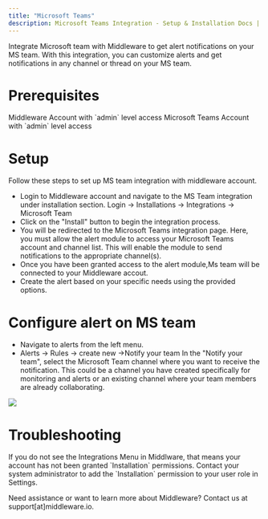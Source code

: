 ```yaml
---
title: "Microsoft Teams"
description: Microsoft Teams Integration - Setup & Installation Docs | Middleware
---
```


Integrate Microsoft team with Middleware to get alert notifications on your MS team. With this integration, you can customize alerts and get notifications in any channel or thread on your MS team.

# Prerequisites

<Steps>

  <Step title="Middleware Account">
    Middleware Account with `admin` level access
  </Step>

  <Step title="Microsoft Teams Account">
    Microsoft Teams Account with `admin` level access
  </Step>

</Steps>


# Setup

Follow these steps to set up MS team integration with middleware account.
-   Login to Middleware account and navigate to the MS Team integration under installation section. Login -> Installations -> Integrations -> Microsoft Team
-   Click on the "Install" button to begin the integration process.
-   You will be redirected to the Microsoft Teams integration page. Here, you must allow the alert module to access your Microsoft Teams account and channel list. This will enable the module to send notifications to the appropriate channel(s).
-   Once you have been granted access to the alert module,Ms team will be connected to your Middleware accout.
-   Create the alert based on your specific needs using the provided options.

# Configure alert on MS team

-   Navigate to alerts from the left menu.
-   Alerts -> Rules -> create new ->Notify your team
    In the "Notify your team", select the Microsoft Team channel where you want to receive the notification. This could be a channel you have created specifically for monitoring and alerts or an existing channel where your team members are already collaborating.

![](/images/integration/ms1.png)

# Troubleshooting

<Accordion title="Missing Integrations Menu">
  If you do not see the Integrations Menu in Middlware, that means your account has not been granted `Installation` permissions. Contact your system administrator to add the `Installation` permission to your user role in Settings.
</Accordion>

<Note> Need assistance or want to learn more about Middleware? Contact us at support[at]middleware.io. </Note>
